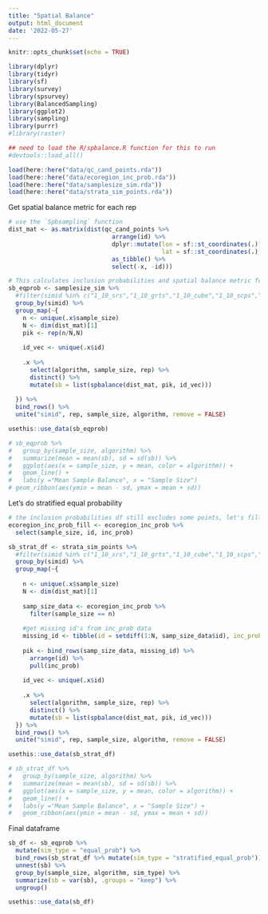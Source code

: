 ```yaml
---
title: "Spatial Balance"
output: html_document
date: '2022-05-27'
---
```


```r
knitr::opts_chunk$set(echo = TRUE)
```

```r
library(dplyr)
library(tidyr)
library(sf)
library(survey)
library(spsurvey)
library(BalancedSampling)
library(ggplot2)
library(sampling)
library(purrr)
#library(raster)

## need to load the R/spbalance.R function for this to run
#devtools::load_all()
```

```r
load(here::here("data/qc_cand_points.rda"))
load(here::here("data/ecoregion_inc_prob.rda"))
load(here::here("data/samplesize_sim.rda"))
load(here::here("data/strata_sim_points.rda"))
```


Get spatial balance metric for each rep
```r
# use the `Spbsampling` function
dist_mat <- as.matrix(dist(qc_cand_points %>% 
                             arrange(id) %>%
                             dplyr::mutate(lon = sf::st_coordinates(.)[,1], 
                                           lat = sf::st_coordinates(.)[,2]) %>%
                             as_tibble() %>%
                             select(-x, -id)))

# This calculates inclusion probabilities and spatial balance metric for an equal probability study design
sb_eqprob <- samplesize_sim %>%
  #filter(simid %in% c("1_10_srs","1_10_grts","1_10_cube","1_10_scps","1_10_lpm1","1_10_lpm2")) %>%
  group_by(simid) %>%
  group_map(~{
    n <- unique(.x$sample_size)
    N <- dim(dist_mat)[1]
    pik <- rep(n/N,N)
    
    id_vec <- unique(.x$id)
    
    .x %>%
      select(algorithm, sample_size, rep) %>% 
      distinct() %>%
      mutate(sb = list(spbalance(dist_mat, pik, id_vec)))
    
  }) %>%
  bind_rows() %>%
  unite("simid", rep, sample_size, algorithm, remove = FALSE)

usethis::use_data(sb_eqprob)

# sb_eqprob %>%
#   group_by(sample_size, algorithm) %>%
#   summarize(mean = mean(sb), sd = sd(sb)) %>%
#   ggplot(aes(x = sample_size, y = mean, color = algorithm)) +
#   geom_line() +
#   labs(y ="Mean Sample Balance", x = "Sample Size") 
# geom_ribbon(aes(ymin = mean - sd, ymax = mean + sd))
```

Let's do stratified equal probability
```r
# the inclusion probabilities df still excludes some points, let's fill in the holes
ecoregion_inc_prob_fill <- ecoregion_inc_prob %>%
  select(sample_size, id, inc_prob)

sb_strat_df <- strata_sim_points %>%
  #filter(simid %in% c("1_10_srs","1_10_grts","1_10_cube","1_10_scps","1_10_lpm1","1_10_lpm2")) %>%
  group_by(simid) %>%
  group_map(~{
    
    n <- unique(.x$sample_size)
    N <- dim(dist_mat)[1]
    
    samp_size_data <- ecoregion_inc_prob %>%
      filter(sample_size == n)
    
    #get missing id's from inc_prob data
    missing_id <- tibble(id = setdiff(1:N, samp_size_data$id), inc_prob = 0)
    
    pik <- bind_rows(samp_size_data, missing_id) %>%
      arrange(id) %>%
      pull(inc_prob)
    
    id_vec <- unique(.x$id)
    
    .x %>%
      select(algorithm, sample_size, rep) %>% 
      distinct() %>%
      mutate(sb = list(spbalance(dist_mat, pik, id_vec)))
  }) %>%
  bind_rows() %>%
  unite("simid", rep, sample_size, algorithm, remove = FALSE)

usethis::use_data(sb_strat_df)

# sb_strat_df %>%
#   group_by(sample_size, algorithm) %>%
#   summarize(mean = mean(sb), sd = sd(sb)) %>%
#   ggplot(aes(x = sample_size, y = mean, color = algorithm)) +
#   geom_line() +
#   labs(y ="Mean Sample Balance", x = "Sample Size") +
#   geom_ribbon(aes(ymin = mean - sd, ymax = mean + sd))
```

Final dataframe
```r
sb_df <- sb_eqprob %>%
  mutate(sim_type = "equal_prob") %>%
  bind_rows(sb_strat_df %>% mutate(sim_type = "stratified_equal_prob")) %>%
  unnest(sb) %>% 
  group_by(sample_size, algorithm, sim_type) %>%
  summarize(sb = var(sb), .groups = "keep") %>%
  ungroup()

usethis::use_data(sb_df)
```

